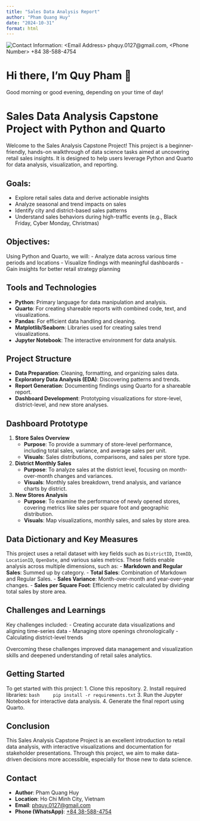 ```yaml
---
title: "Sales Data Analysis Report"
author: "Pham Quang Huy"
date: "2024-10-31"
format: html
---
```

<picture>
 <source media="(prefers-color-scheme: dark)" srcset="githubBanner/DarkModeBanner.png">
 <source media="(prefers-color-scheme: light)" srcset="githubBanner/LightModeBanner.png">
 <img alt="Contact Information: <Email Address> phquy.0127@gmail.com, <Phone Number> +84 38-588-4754" src="githubBanner/DefaultModeBanner.png">
</picture>

# Hi there, I'm Quy Pham 👋
Good morning or good evening, depending on your time of day!

# Sales Data Analysis Capstone Project with Python and Quarto

Welcome to the Sales Analysis Capstone Project! This project is a beginner-friendly, hands-on walkthrough of data science tasks aimed at uncovering retail sales insights. It is designed to help users leverage Python and Quarto for data analysis, visualization, and reporting.

## Goals:
- Explore retail sales data and derive actionable insights
- Analyze seasonal and trend impacts on sales
- Identify city and district-based sales patterns
- Understand sales behaviors during high-traffic events (e.g., Black Friday, Cyber Monday, Christmas)

## Objectives:
Using Python and Quarto, we will:
- Analyze data across various time periods and locations
- Visualize findings with meaningful dashboards
- Gain insights for better retail strategy planning

## Tools and Technologies
- **Python**: Primary language for data manipulation and analysis.
- **Quarto**: For creating shareable reports with combined code, text, and visualizations.
- **Pandas**: For efficient data handling and cleaning.
- **Matplotlib/Seaborn**: Libraries used for creating sales trend visualizations.
- **Jupyter Notebook**: The interactive environment for data analysis.

## Project Structure
- **Data Preparation**: Cleaning, formatting, and organizing sales data.
- **Exploratory Data Analysis (EDA)**: Discovering patterns and trends.
- **Report Generation**: Documenting findings using Quarto for a shareable report.
- **Dashboard Development**: Prototyping visualizations for store-level, district-level, and new store analyses.

## Dashboard Prototype
1. **Store Sales Overview**
    - **Purpose**: To provide a summary of store-level performance, including total sales, variance, and average sales per unit.
    - **Visuals**: Sales distributions, comparisons, and sales per store type.
2. **District Monthly Sales**
    - **Purpose**: To analyze sales at the district level, focusing on month-over-month changes and variances.
    - **Visuals**: Monthly sales breakdown, trend analysis, and variance charts by district.
3. **New Stores Analysis**
    - **Purpose**: To examine the performance of newly opened stores, covering metrics like sales per square foot and geographic distribution.
    - **Visuals**: Map visualizations, monthly sales, and sales by store area.

## Data Dictionary and Key Measures
This project uses a retail dataset with key fields such as `DistrictID`, `ItemID`, `LocationID`, `OpenDate`, and various sales metrics. These fields enable analysis across multiple dimensions, such as:
- **Markdown and Regular Sales**: Summed up by category.
- **Total Sales**: Combination of Markdown and Regular Sales.
- **Sales Variance**: Month-over-month and year-over-year changes.
- **Sales per Square Foot**: Efficiency metric calculated by dividing total sales by store area.

## Challenges and Learnings
Key challenges included:
- Creating accurate data visualizations and aligning time-series data
- Managing store openings chronologically
- Calculating district-level trends

Overcoming these challenges improved data management and visualization skills and deepened understanding of retail sales analytics.

## Getting Started
To get started with this project:
1. Clone this repository.
2. Install required libraries:
    ```bash
    pip install -r requirements.txt
    ```
3. Run the Jupyter Notebook for interactive data analysis.
4. Generate the final report using Quarto.

## Conclusion
This Sales Analysis Capstone Project is an excellent introduction to retail data analysis, with interactive visualizations and documentation for stakeholder presentations. Through this project, we aim to make data-driven decisions more accessible, especially for those new to data science.

## Contact
- **Author**: Pham Quang Huy
- **Location**: Ho Chi Minh City, Vietnam
- **Email**: [phquy.0127@gmail.com](mailto:phquy.0127@gmail.com)
- **Phone (WhatsApp)**: [+84 38-588-4754](tel:+84385884754)